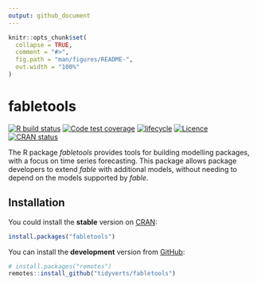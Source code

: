 ```yaml
---
output: github_document
---
```


<!-- README.md is generated from README.Rmd. Please edit that file -->

```r
knitr::opts_chunk$set(
  collapse = TRUE,
  comment = "#>",
  fig.path = "man/figures/README-",
  out.width = "100%"
)
```

# fabletools
<!-- badges: start -->
[![R build status](https://github.com/tidyverts/fabletools/actions/workflows/R-CMD-check.yaml/badge.svg)](https://github.com/tidyverts/fabletools/actions/workflows/R-CMD-check.yaml)
[![Code test coverage](https://codecov.io/gh/tidyverts/fabletools/branch/master/graph/badge.svg)](https://app.codecov.io/gh/tidyverts/fabletools?branch=master)
[![lifecycle](https://img.shields.io/badge/lifecycle-experimental-orange.svg)](https://lifecycle.r-lib.org/articles/stages.html)
[![Licence](https://img.shields.io/badge/licence-GPL--3-blue.svg)](https://www.gnu.org/licenses/gpl-3.0.en.html)
[![CRAN status](https://www.r-pkg.org/badges/version/fabletools)](https://CRAN.R-project.org/package=fabletools)
<!-- badges: end -->

The R package *fabletools* provides tools for building modelling packages, with a focus on time series forecasting. This package allows package developers to extend  *fable* with additional models, without needing to depend on the models supported by *fable*.

## Installation

You could install the **stable** version on [CRAN](https://cran.r-project.org/package=fabletools):

```r
install.packages("fabletools")
```

You can install the **development** version from
[GitHub](https://github.com/tidyverts/fabletools):

```r
# install.packages("remotes")
remotes::install_github("tidyverts/fabletools")
```
